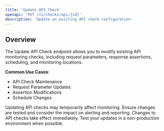 ```yaml
---
title: 'Update API Check'
openapi: 'PUT /v1/checks/api/{id}'
description: 'Update an existing API check configuration'
---
```


## Overview

The Update API Check endpoint allows you to modify existing API monitoring checks, including request parameters, response assertions, scheduling, and monitoring locations.

**Common Use Cases**:
- API Check Maintenance
- Request Parameter Updates
- Assertion Modifications
- Schedule Changes

<Warning>
Updating API checks may temporarily affect monitoring. Ensure changes are tested and consider the impact on alerting and reporting.
</Warning>

<Note>
Changes to API checks take effect immediately. Test your updates in a non-production environment when possible.
</Note>